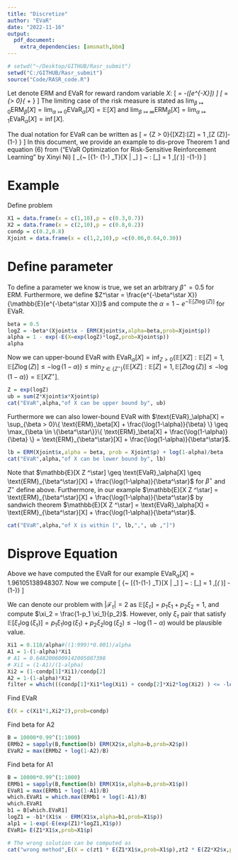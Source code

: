 ```yaml
---
title: "Discretize"
author: "EVaR"
date: "2022-11-16"
output: 
  pdf_document:
    extra_dependencies: [amsmath,bbm]
---
```


```r
# setwd("~/Desktop/GITHUB/Rasr_submit")
setwd("C:/GITHUB/Rasr_submit")
source("Code/RASR_code.R")
```

Let denote ERM and EVaR for reward random variable $X$:
\[
\text{ERM}_\beta[X] = -\frac{1}{\beta}\log(\mathbb{E}[e^{-\beta X}])
\]
\[
\text{EVaR}_\alpha[X] = \sup_{\beta > 0}\{ \text{ERM}_\beta[X] + \frac{\log(1-\alpha)}{\beta} \}
\]
The limiting case of the risk measure is stated as
$\lim_{\beta \mapsto 0} \text{ERM}_\beta[X] = \lim_{\alpha \mapsto 0} \text{EVaR}_\alpha[X] = \mathbb{E}[X]$
and 
$\lim_{\beta \mapsto \infty} \text{ERM}_\beta[X] = \lim_{\alpha \mapsto 1} \text{EVaR}_\alpha[X] = \inf[X]$.

The dual notation for EVaR can be written as 
\[
\text{EVaR}_\alpha[X] = \inf_{Z > 0}\{\mathbb{E}[XZ]:\mathbb{E}[Z] = 1 ,\mathbb{E}[Z \log(Z)]\leq -\log(1-\alpha) \}
\]
In this document, we provide an example to dis-prove Theorem 1 and equation (6) from ("EVaR Optimization for Risk-Sensitive
Reinforcement Learning" by Xinyi Ni)
\[
\text{EVaR}_\alpha[X] \neq \inf \{~ \mathbb{E}[\xi_\tau \cdot \text{EVaR}_{1- 
(1-\alpha) \xi_T}[X | \mathcal{F}_\tau] ] ~ : \mathbb{E}[\xi_\tau] = 1 ,\mathbb{E}[\xi_\tau \log( \xi_\tau )] \leq -\log(1-\alpha)\} 
\]

# Example

Define problem
```r
X1 = data.frame(x = c(1,10),p = c(0.3,0.7))
X2 = data.frame(x = c(2,10),p = c(0.8,0.2))
condp = c(0.2,0.8)
Xjoint = data.frame(x = c(1,2,10),p =c(0.06,0.64,0.30))
```


# Define parameter

To define a parameter we know is true, we set an arbitrary $\beta^\star = 0.5$ for ERM. Furthermore, we define $Z^\star = \frac{e^{-\beta^\star X}}{\mathbb{E}[e^{-\beta^\star X}]}$ and compute the $\alpha = 1 - e^{-\mathbb{E}[Z \log(Z)]}$ for EVaR.
```r
beta = 0.5
logZ = -beta*(Xjoint$x - ERM(Xjoint$x,alpha=beta,prob=Xjoint$p))
alpha = 1 - exp(-E(X=exp(logZ)*logZ,prob=Xjoint$p))
alpha
```

Now we can upper-bound EVaR with $\text{EVaR}_\alpha[X] = \inf_{Z > 0}\{\mathbb{E}[XZ]:\mathbb{E}[Z] = 1 ,\mathbb{E}[Z \log(Z)]\leq -\log(1-\alpha) \} \leq \min_{Z \in \{Z ^\star\}}\{\mathbb{E}[XZ]:\mathbb{E}[Z] = 1 ,\mathbb{E}[Z \log(Z)]\leq -\log(1-\alpha) \} = \mathbb{E}[X Z ^\star]$.
```r
Z = exp(logZ)
ub = sum(Z*Xjoint$x*Xjoint$p)
cat("EVaR",alpha,"of X can be upper bound by", ub)
```

Furthermore we can also lower-bound EVaR with $\text{EVaR}_\alpha[X] = \sup_{\beta > 0}\{ \text{ERM}_\beta[X] + \frac{\log(1-\alpha)}{\beta} \} \geq \max_{\beta \in \{\beta^\star\}}\{ \text{ERM}_\beta[X] + \frac{\log(1-\alpha)}{\beta} \} = \text{ERM}_{\beta^\star}[X] + \frac{\log(1-\alpha)}{\beta^\star}$.
```r
lb = ERM(Xjoint$x,alpha = beta, prob = Xjoint$p) + log(1-alpha)/beta
cat("EVaR",alpha,"of X can be lower bound by", lb)
```

Note that $\mathbb{E}[X Z ^\star] \geq \text{EVaR}_\alpha[X] \geq \text{ERM}_{\beta^\star}[X] + \frac{\log(1-\alpha)}{\beta^\star}$ for $\beta^\star$ and $Z^\star$ define above. Furthermore, in our example $\mathbb{E}[X Z ^\star] = \text{ERM}_{\beta^\star}[X] + \frac{\log(1-\alpha)}{\beta^\star}$ by sandwich theorem $\mathbb{E}[X Z ^\star] = \text{EVaR}_\alpha[X] = \text{ERM}_{\beta^\star}[X] + \frac{\log(1-\alpha)}{\beta^\star}$.

```r
cat("EVaR",alpha,"of X is within [", lb,",", ub ,"]")
```

# Disprove Equation
Above we have computed the EVaR for our example $\text{EVaR}_\alpha[X] = 1.96105138948307$. Now we compute
\[
\inf \{~ \mathbb{E}[\xi_\tau \cdot \text{EVaR}_{1-(1-\alpha) \xi_T}[X | \mathcal{F}_\tau] ] ~ : \mathbb{E}[\xi_\tau] = 1 ,\mathbb{E}[\xi_\tau \log( \xi_\tau )] \leq -\log(1-\alpha)\} 
\]

We can denote our problem with $|\mathcal{F}_\tau| = 2$ as $\mathbb{E}[\xi_\tau]  = p_1\xi_1 + p_2 \xi_2= 1$, and compute $\xi_2 = \frac{1-p_1 \xi_1}{p_2}$. However, only $\xi_\tau$ pair that satisfy $\mathbb{E}[\xi_\tau \log( \xi_\tau )] = p_1\xi_1\log(\xi_1) + p_2 \xi_2\log(\xi_2)\leq -\log(1-\alpha)$ would be plausible value.
```r
Xi1 = 0.118/alpha#((1:999)*0.001)/alpha
A1 = 1-(1-alpha)*Xi1
# A1 = 0.6482006009142005087398
# Xi1 = (1-A1)/(1-alpha)
Xi2 = (1-condp[1]*Xi1)/condp[2]
A2 = 1-(1-alpha)*Xi2
filter = which(((condp[1]*Xi1*log(Xi1) + condp[2]*Xi2*log(Xi2) ) <= -log(1-alpha))&((1-alpha)*Xi1 <= 1)&((1-alpha)*Xi2 <= 1)&(A1>0.7))
```

Find EVaR
```r
E(X = c(Xi1*1,Xi2*2),prob=condp)
```

Find beta for A2
```r
B = 10000*0.99^(1:1000)
ERMb2 = sapply(B,function(b) ERM(X2$x,alpha=b,prob=X2$p))
EVaR2 = max(ERMb2 + log(1-A2)/B)
```

Find beta for A1
```r
B = 10000*0.99^(1:1000)
ERMb1 = sapply(B,function(b) ERM(X1$x,alpha=b,prob=X1$p))
EVaR1 = max(ERMb1 + log(1-A1)/B)
which.EVaR1 = which.max(ERMb1 + log(1-A1)/B)
which.EVaR1
b1 = B[which.EVaR1]
logZ1 = -b1*(X1$x - ERM(X1$x,alpha=b1,prob=X1$p))
alp1 = 1-exp(-E(exp(Z1)*logZ1,X1$p))
EVaR1= E(Z1*X1$x,prob=X1$p)
```



```r
# The wrong solution can be computed as
cat("wrong method",E(X = c(zt1 * E(Z1*X1$x,prob=X1$p),zt2 * E(Z2*X2$x,prob=X2$p)),prob = condp))
```

